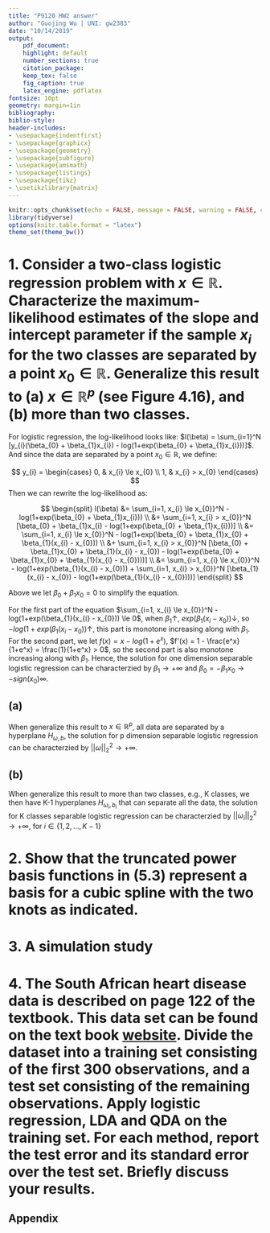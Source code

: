 ```yaml
---
title: "P9120 HW2 answer"
author: "Guojing Wu | UNI: gw2383"
date: "10/14/2019"
output:
    pdf_document:
    highlight: default
    number_sections: true
    citation_package:
    keep_tex: false
    fig_caption: true
    latex_engine: pdflatex
fontsize: 10pt
geometry: margin=1in
bibliography:
biblio-style:
header-includes:
- \usepackage{indentfirst}
- \usepackage{graphicx}
- \usepackage{geometry}
- \usepackage{subfigure}
- \usepackage{amsmath}
- \usepackage{listings}
- \usepackage{tikz}
- \usetikzlibrary{matrix}
---
```


```r
knitr::opts_chunk$set(echo = FALSE, message = FALSE, warning = FALSE, comment = "")
library(tidyverse)
options(knitr.table.format = "latex")
theme_set(theme_bw())
```

# 1. Consider a two-class logistic regression problem with $x \in \mathbb{R}$. Characterize the maximum-likelihood estimates of the slope and intercept parameter if the sample $x_{i}$ for the two classes are separated by a point $x_{0} \in \mathbb{R}$. Generalize this result to (a) $x \in \mathbb{R}^p$ (see Figure 4.16), and (b) more than two classes.

For logistic regression, the log-likelihood looks like: $l(\beta) = \sum_{i=1}^N [y_{i}(\beta_{0} + \beta_{1}x_{i}) - log(1+exp(\beta_{0} + \beta_{1}x_{i}))]$. And since the data are separated by a point $x_{0} \in \mathbb{R}$, we define:

$$
y_{i} = 
\begin{cases}
  0, & x_{i} \le x_{0} \\
  1, & x_{i} > x_{0}
\end{cases}
$$
Then we can rewrite the log-likelihood as: 

$$
\begin{split}
l(\beta) &= \sum_{i=1, x_{i} \le x_{0}}^N - log(1+exp(\beta_{0} + \beta_{1}x_{i})) \\
&+ \sum_{i=1, x_{i} > x_{0}}^N [\beta_{0} + \beta_{1}x_{i} - log(1+exp(\beta_{0} + \beta_{1}x_{i}))] \\
&= \sum_{i=1, x_{i} \le x_{0}}^N - log(1+exp(\beta_{0} + \beta_{1}x_{0} + \beta_{1}(x_{i} - x_{0})) \\
&+ \sum_{i=1, x_{i} > x_{0}}^N [\beta_{0} + \beta_{1}x_{0} + \beta_{1}(x_{i} - x_{0}) - log(1+exp(\beta_{0} + \beta_{1}x_{0} + \beta_{1}(x_{i} - x_{0})))] \\
&= \sum_{i=1, x_{i} \le x_{0}}^N - log(1+exp(\beta_{1}(x_{i} - x_{0}))
+ \sum_{i=1, x_{i} > x_{0}}^N [\beta_{1}(x_{i} - x_{0}) - log(1+exp(\beta_{1}(x_{i} - x_{0})))]
\end{split}
$$

Above we let $\beta_{0} + \beta_{1}x_{0} = 0$ to simplify the equation.

For the first part of the equation $\sum_{i=1, x_{i} \le x_{0}}^N - log(1+exp(\beta_{1}(x_{i} - x_{0})) \le 0$, when $\beta_{1} \uparrow$, $exp(\beta_{1}(x_{i} - x_{0})) \downarrow$, so $- log(1+exp(\beta_{1}(x_{i} - x_{0})) \uparrow$, this part is monotone increasing along with $\beta_{1}$. For the second part, we let $f(x) = x - log(1 + e^x)$, $f'(x) = 1 - \frac{e^x}{1+e^x} = \frac{1}{1+e^x} > 0$, so the second part is also monotone increasing along with $\beta_{1}$. Hence, the solution for one dimension separable logistic regression can be characterzied by $\beta_{1} \to +\infty$ and $\beta_{0} = - \beta_{1}x_{0} \to -sign(x_{0})\infty$.

## (a) 

When generalize this result to $x \in \mathbb{R}^p$, all data are separated by a hyperplane $H_{\omega, b}$, the solution for p dimension separable logistic regression can be characterzied by $||\omega||_2^2 \to +\infty$.

## (b) 

When generalize this result to more than two classes, e.g., K classes, we then have K-1 hyperplanes $H_{\omega_{i}, b_{i}}$ that can separate all the data, the solution for K classes separable logistic regression can be characterzied by $||\omega_{i}||_2^2 \to +\infty$, for $i \in \{1, 2, ..., K-1\}$

# 2. Show that the truncated power basis functions in (5.3) represent a basis for a cubic spline with the two knots as indicated.



# 3. A simulation study

# 4. The South African heart disease data is described on page 122 of the textbook. This data set can be found on the text book [website](https://web.stanford.edu/). Divide the dataset into a training set consisting of the first 300 observations, and a test set consisting of the remaining observations. Apply logistic regression, LDA and QDA on the training set. For each method, report the test error and its standard error over the test set. Briefly discuss your results.

## Appendix
```r
```